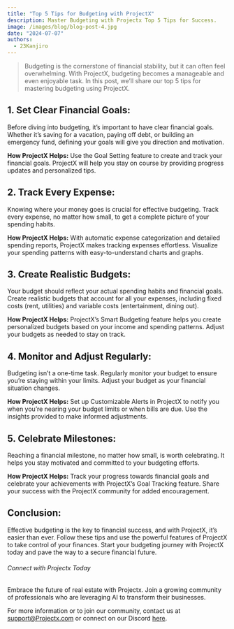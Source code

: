 ```yaml
---
title: "Top 5 Tips for Budgeting with ProjectX"
description: Master Budgeting with Projectx Top 5 Tips for Success.
image: /images/blog/blog-post-4.jpg
date: "2024-07-07"
authors:
  - 23Kanjiro
---
```


> Budgeting is the cornerstone of financial stability, but it can often feel overwhelming. With ProjectX, budgeting becomes a manageable and even enjoyable task. In this post, we’ll share our top 5 tips for mastering budgeting using ProjectX.
## 1. Set Clear Financial Goals:
Before diving into budgeting, it’s important to have clear financial goals. Whether it’s saving for a vacation, paying off debt, or building an emergency fund, defining your goals will give you direction and motivation.

**How ProjectX Helps:**
Use the Goal Setting feature to create and track your financial goals. ProjectX will help you stay on course by providing progress updates and personalized tips.

## 2. Track Every Expense:
Knowing where your money goes is crucial for effective budgeting. Track every expense, no matter how small, to get a complete picture of your spending habits.

**How ProjectX Helps:**
With automatic expense categorization and detailed spending reports, ProjectX makes tracking expenses effortless. Visualize your spending patterns with easy-to-understand charts and graphs.

## 3. Create Realistic Budgets:
Your budget should reflect your actual spending habits and financial goals. Create realistic budgets that account for all your expenses, including fixed costs (rent, utilities) and variable costs (entertainment, dining out).

**How ProjectX Helps:**
ProjectX’s Smart Budgeting feature helps you create personalized budgets based on your income and spending patterns. Adjust your budgets as needed to stay on track.

## 4. Monitor and Adjust Regularly:
Budgeting isn’t a one-time task. Regularly monitor your budget to ensure you’re staying within your limits. Adjust your budget as your financial situation changes.

**How ProjectX Helps:**
Set up Customizable Alerts in ProjectX to notify you when you’re nearing your budget limits or when bills are due. Use the insights provided to make informed adjustments.

## 5. Celebrate Milestones:
Reaching a financial milestone, no matter how small, is worth celebrating. It helps you stay motivated and committed to your budgeting efforts.

**How ProjectX Helps:**
Track your progress towards financial goals and celebrate your achievements with ProjectX’s Goal Tracking feature. Share your success with the ProjectX community for added encouragement.

## Conclusion:
Effective budgeting is the key to financial success, and with ProjectX, it’s easier than ever. Follow these tips and use the powerful features of ProjectX to take control of your finances. Start your budgeting journey with ProjectX today and pave the way to a secure financial future.
###### Connect with Projectx Today

Embrace the future of real estate with Projectx. Join a growing community of professionals who are leveraging AI to transform their businesses.

For more information or to join our community, contact us at [support@Projectx.com](mailto:support@Projectx.com) or connect on our Discord [here](https://discord.gg/wadg6fNX).
